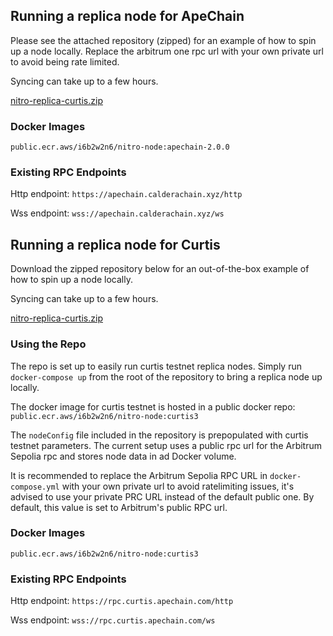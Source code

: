

## Running a replica node for ApeChain

Please see the attached repository (zipped) for an example of how to spin up a node locally. Replace the arbitrum one rpc url with your own private url to avoid being rate limited.

<Callout>Syncing can take up to a few hours.</Callout>


[nitro-replica-curtis.zip]( https://misc-bucket.caldera.xyz/nitro-replica-apechain-mainnet.zip)


### Docker Images

`public.ecr.aws/i6b2w2n6/nitro-node:apechain-2.0.0`



### Existing RPC Endpoints

Http endpoint: `https://apechain.calderachain.xyz/http`

Wss endpoint: `wss://apechain.calderachain.xyz/ws`

## Running a replica node for Curtis

Download the zipped repository below for an out-of-the-box example of how to spin up a node locally.

<Callout>Syncing can take up to a few hours.</Callout>

[nitro-replica-curtis.zip]( https://misc-bucket.caldera.xyz/nitro-replica-curtis-files.zip)

### Using the Repo

The repo is set up to easily run curtis testnet replica nodes. Simply run `docker-compose up` from the root of the repository to bring a replica node up locally.

The docker image for curtis testnet is hosted in a public docker repo: `public.ecr.aws/i6b2w2n6/nitro-node:curtis3`

The `nodeConfig` file included in the repository is prepopulated with curtis testnet parameters. The current setup uses a public rpc url for the Arbitrum Sepolia rpc and stores node data in ad Docker volume.

It is recommended to replace the Arbitrum Sepolia RPC URL in `docker-compose.yml` with your own private url to avoid ratelimiting issues, it's advised to use your private PRC URL instead of the default public one. By default, this value is set to Arbitrum's public RPC url.


### Docker Images

`public.ecr.aws/i6b2w2n6/nitro-node:curtis3`

### Existing RPC Endpoints

Http endpoint: `https://rpc.curtis.apechain.com/http`

Wss endpoint: `wss://rpc.curtis.apechain.com/ws`

